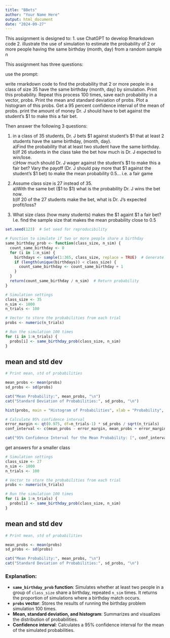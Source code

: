```yaml
---
title: "BBets"
author: "Your Name Here"
output: html_document
date: "2024-09-27"
---
```


This assignment is designed to:
1. use ChatGPT to develop Rmarkdown code
2. illustrate the use of simulation to estimate the probability of 2 or more people having the same birthday (month, day) from a random sample n 

This assignment has three questions:  

use the prompt:

write rmarkdown code to find the probability that 2 or more people in a class of size 35 have the same birthday (month, day) by simulation. Print this probability. Repeat this process 100 times, save each probability in a vector, probs. Print the mean and standard deviation of probs.  Plot a histogram of this probs. Get a 95 percent confidence interval of the mean of probs.  print the amount of money Dr. J should have to bet against the student's $1 to make this a fair bet.


Then answer the following 3 questions:

1. in a class of 35 students, Dr. J bets $1 against student's $1  that at least 2 students have the same birthday, (month, day).  
a)Find the probability that at least two student have the same birthday.  
b)If 26 students in the class take the bet how much is Dr. J expected to win/lose.   
c)How much should Dr. J wager against the student's $1 to make this a fair bet?  Vary the payoff (Dr. J should pay more that $1 against the student's $1 bet) to make the mean probability 0.5... i.e. a fair game


2. Assume class size is 27 instead of 35.  
a)With the same bet ($1 to $1) what is the probability Dr. J wins the bet now.  
b)If 20 of the 27 students make the bet, what is Dr. J's expected profit/loss?

3. What size class (how many students) makes the $1 againt $1 a fair bet?  I.e. find the sample size that makes the mean probability close to 0.5


```r
set.seed(123)  # Set seed for reproducibility
```

```r
# Function to simulate if two or more people share a birthday
same_birthday_prob <- function(class_size, n_sim) {
  count_same_birthday <- 0
  for (i in 1:n_sim) {
    birthdays <- sample(1:365, class_size, replace = TRUE)  # Generate random birthdays
    if (length(unique(birthdays)) < class_size) {
      count_same_birthday <- count_same_birthday + 1
    }
  }
  return(count_same_birthday / n_sim)  # Return probability
}

# Simulation settings
class_size <- 35
n_sim <- 1000
n_trials <- 100

# Vector to store the probabilities from each trial
probs <- numeric(n_trials)

# Run the simulation 100 times
for (i in 1:n_trials) {
  probs[i] <- same_birthday_prob(class_size, n_sim)
}

```

## mean and std dev 

```r
# Print mean, std of probabilities

mean_probs <- mean(probs)
sd_probs <- sd(probs)

cat("Mean Probability:", mean_probs, "\n")
cat("Standard Deviation of Probabilities:", sd_probs, "\n")

```

```r
hist(probs, main = "Histogram of Probabilities", xlab = "Probability", col = "lightblue", border = "black")

```

```r
# Calculate 95% confidence interval
error_margin <- qt(0.975, df=n_trials-1) * sd_probs / sqrt(n_trials)
conf_interval <- c(mean_probs - error_margin, mean_probs + error_margin)

cat("95% Confidence Interval for the Mean Probability: [", conf_interval[1], ",", conf_interval[2], "]\n")

```


get answers for a smaller class

```r
# Simulation settings
class_size <- 27
n_sim <- 1000
n_trials <- 100

# Vector to store the probabilities from each trial
probs <- numeric(n_trials)

# Run the simulation 100 times
for (i in 1:n_trials) {
  probs[i] <- same_birthday_prob(class_size, n_sim)
}

```

## mean and std dev 

```r
# Print mean, std of probabilities

mean_probs <- mean(probs)
sd_probs <- sd(probs)

cat("Mean Probability:", mean_probs, "\n")
cat("Standard Deviation of Probabilities:", sd_probs, "\n")

```



### Explanation:

- **`same_birthday_prob` function**: Simulates whether at least two people in a group of `class_size` share a birthday, repeated `n_sim` times. It returns the proportion of simulations where a birthday match occurs.
- **`probs` vector**: Stores the results of running the birthday problem simulation 100 times.
- **Mean, standard deviation, and histogram**: Summarizes and visualizes the distribution of probabilities.
- **Confidence interval**: Calculates a 95% confidence interval for the mean of the simulated probabilities.
